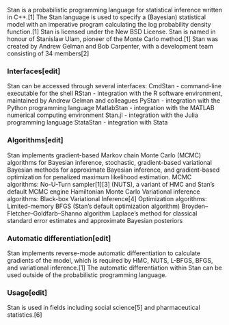 Stan is a probabilistic programming language for statistical inference written in C++.[1] The Stan language is used to specify a (Bayesian) statistical model with an imperative program calculating the log probability density function.[1] 
Stan is licensed under the New BSD License. Stan is named in honour of Stanislaw Ulam, pioneer of the Monte Carlo method.[1] 
Stan was created by Andrew Gelman and Bob Carpenter, with a development team consisting of 34 members[2]

### Interfaces[edit]
Stan can be accessed through several interfaces: 
CmdStan - command-line executable for the shell
RStan - integration with the R software environment, maintained by Andrew Gelman and colleagues
PyStan - integration with the Python programming language
MatlabStan - integration with the MATLAB numerical computing environment
Stan.jl - integration with the Julia programming language
StataStan - integration with Stata

### Algorithms[edit]
Stan implements gradient-based Markov chain Monte Carlo (MCMC) algorithms for Bayesian inference, stochastic, gradient-based variational Bayesian methods for approximate Bayesian inference, and gradient-based optimization for penalized maximum likelihood estimation. 
MCMC algorithms: 
No-U-Turn sampler[1][3] (NUTS), a variant of HMC and Stan's default MCMC engine
Hamiltonian Monte Carlo
Variational inference algorithms: 
Black-box Variational Inference[4]
Optimization algorithms: 
Limited-memory BFGS (Stan's default optimization algorithm)
Broyden–Fletcher–Goldfarb–Shanno algorithm
Laplace's method for classical standard error estimates and approximate Bayesian posteriors

### Automatic differentiation[edit]
Stan implements reverse-mode automatic differentiation to calculate gradients of the model, which is required by HMC, NUTS, L-BFGS, BFGS, and variational inference.[1] The automatic differentiation within Stan can be used outside of the probabilistic programming language. 

### Usage[edit]
Stan is used in fields including social science[5] and pharmaceutical statistics.[6] 
